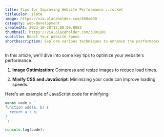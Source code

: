 ```yaml
---
title: Tips for Improving Website Performance ::rocket
titleColor: slate
image: https://via.placeholder.com/800x600
category: web-development
createdAt: 2023-10-28T12:00:00.000Z
thumbnail: https://via.placeholder.com/300x200
subtitle: Boost Your Website Speed
shortDescription: Explore various techniques to enhance the performance of your website.
---
```


In this article, we'll dive into some key tips to optimize your website's performance.

1. **Image Optimization**: Compress and resize images to reduce load times.

2. **Minify CSS and JavaScript**: Minimizing your code can improve loading speeds.

Here's an example of JavaScript code for minifying:

```javascript
const code = `
function add(a, b) {
  return a + b;
}
`;

console.log(code);
```
